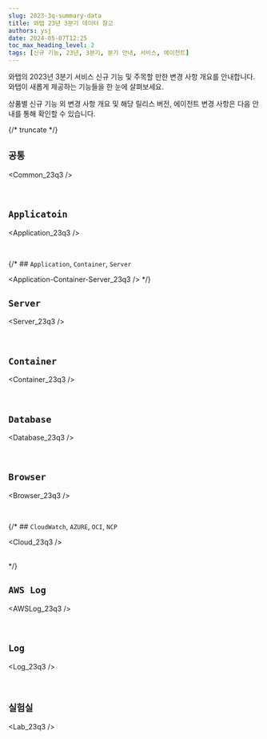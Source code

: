 ```yaml
---
slug: 2023-3q-summary-data
title: 와탭 23년 3분기 데이터 참고
authors: ysj
date: 2024-05-07T12:25
toc_max_heading_level: 2
tags: [신규 기능, 23년, 3분기, 분기 안내, 서비스, 에이전트]
---
```


와탭의 2023년 3분기 서비스 신규 기능 및 주목할 만한 변경 사항 개요를 안내합니다. 와탭이 새롭게 제공하는 기능들을 한 눈에 살펴보세요.

상품별 신규 기능 외 변경 사항 개요 및 해당 릴리스 버전, 에이전트 변경 사항은 다음 안내를 통해 확인할 수 있습니다.

{/* truncate */}

## `공통`

<div class='indentTab'>


<Common_23q3 />

</div><br/>

## `Applicatoin`

<div class='indentTab'>


<Application_23q3 />

</div><br/>

{/* ## `Application`, `Container`, `Server`


<Application-Container-Server_23q3 /> */}

## `Server`

<div class='indentTab'>


<Server_23q3 />

</div><br/>


## `Container`

<div class='indentTab'>


<Container_23q3 />

</div><br/>


## `Database`

<div class='indentTab'>


<Database_23q3 />

</div><br/>

## `Browser`

<div class='indentTab'>


<Browser_23q3 />

</div><br/>

{/* ## `CloudWatch`, `AZURE`, `OCI`, `NCP`

<div class='indentTab'>


<Cloud_23q3 />

</div><br/> */}

## `AWS Log`

<div class='indentTab'>


<AWSLog_23q3 />

</div><br/>

## `Log`

<div class='indentTab'>


<Log_23q3 />

</div><br/>

## `실험실`

<div class='indentTab'>


<Lab_23q3 />

</div><br/>
